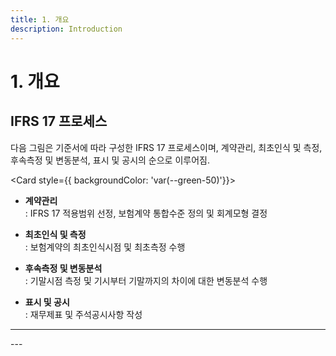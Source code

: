 ```yaml
---
title: 1. 개요
description: Introduction
---
```


# 1. 개요

## IFRS 17 프로세스

다음 그림은 기준서에 따라 구성한 IFRS 17 프로세스이며, 계약관리, 최초인식 및 측정, 후속측정 및 변동분석, 표시 및 공시의 순으로 이루어짐.

<Card  style={{ backgroundColor: 'var(--green-50)'}}>
* **계약관리**\
  : IFRS 17 적용범위 선정, 보험계약 통합수준 정의 및 회계모형 결정

* **최초인식 및 측정**\
  : 보험계약의 최초인식시점 및 최초측정 수행

* **후속측정 및 변동분석**\
  : 기말시점 측정 및 기시부터 기말까지의 차이에 대한 변동분석 수행

* **표시 및 공시**\
  : 재무제표 및 주석공시사항 작성
</Card>

---
<CenterImg src="/ifrs/pic1-1.png" width={700} caption="[IFRS 17 프로세스]" />
---
